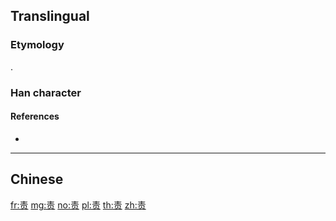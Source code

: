 {{character info/new}}
{{also|責}}
==Translingual==

===Etymology===
{{Han simp|責|f=貝|t=贝}}.

===Han character===
{{Han char|rn=154|rad=贝|as=04|sn=8|four=|canj=QMBO|ids=⿱龶贝}}

====References====
* {{Han ref|kx=1213.211|hdz=63626.030|uh=8D23|ud=36131}}

----

==Chinese==
{{zh-see|責}}

[[fr:责]]
[[mg:责]]
[[no:责]]
[[pl:责]]
[[th:责]]
[[zh:责]]